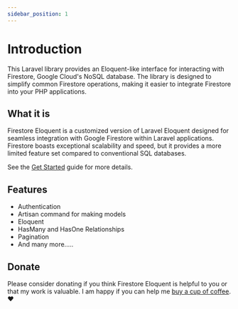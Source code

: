 ```yaml
---
sidebar_position: 1
---
```


# Introduction

This Laravel library provides an Eloquent-like interface for interacting with Firestore, Google Cloud's NoSQL database. The library is designed to simplify common Firestore operations, making it easier to integrate Firestore into your PHP applications.

## What it is

Firestore Eloquent is a customized version of Laravel Eloquent designed for seamless integration with Google Firestore within Laravel applications. Firestore boasts exceptional scalability and speed, but it provides a more limited feature set compared to conventional SQL databases.

See the [Get Started](/docs/get-started/installation) guide for more details.

## Features

- Authentication
- Artisan command for making models
- Eloquent
- HasMany and HasOne Relationships
- Pagination
- And many more.....

## Donate

Please consider donating if you think Firestore Eloquent is helpful to you or that my work is valuable. I am happy if you can help me [buy a cup of coffee](/docs/donate). ❤️
